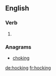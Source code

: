 ==English==

===Verb===
{{head|en}}

# {{present participle of|hock}}

===Anagrams===
* [[choking#English|choking]]

[[de:hocking]]
[[fr:hocking]]